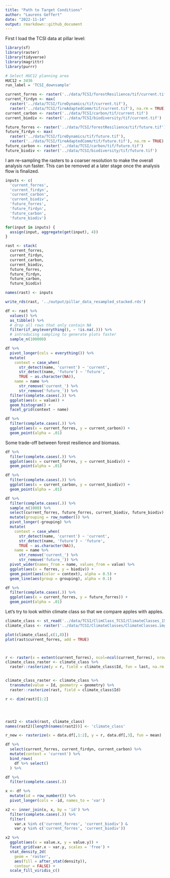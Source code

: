 ```yaml
---
title: "Path to Target Conditions"
author: "Laurens Geffert"
date: "2022-11-14"
output: rmarkdown::github_document
---
```


First I load the TCSI data at pillar level:

```r

library(sf)
library(raster)
library(tidyverse)
library(magrittr)
library(purrr)

# Select HUC12 planning area
HUC12 = 3436
run_label = 'TCSI_downsample'

current_forres <- raster('../data/TCSI/forestResilience/tif/current.tif')
current_firdyn <- max(
  raster('../data/TCSI/fireDynamics/tif/current.tif'),
  raster('../data/TCSI/fireAdaptedComm/tif/current.tif'), na.rm = TRUE)
current_carbon <- raster('../data/TCSI/carbon/tif/current.tif')
current_biodiv <- raster('../data/TCSI/biodiversity/tif/current.tif')

future_forres <- raster('../data/TCSI/forestResilience/tif/future.tif')
future_firdyn <- max(
  raster('../data/TCSI/fireDynamics/tif/future.tif'),
  raster('../data/TCSI/fireAdaptedComm/tif/future.tif'), na.rm = TRUE)
future_carbon <- raster('../data/TCSI/carbon/tif/future.tif')
future_biodiv <- raster('../data/TCSI/biodiversity/tif/future.tif')
```

I am re-sampling the rasters to a coarser resolution to make the overall analysis run faster. This can be removed at a later stage once the analysis flow is finalized.

```r
inputs <- c(
  'current_forres',
  'current_firdyn',
  'current_carbon',
  'current_biodiv',
  'future_forres',
  'future_firdyn',
  'future_carbon',
  'future_biodiv')

for(input in inputs) {
  assign(input, aggregate(get(input), 4))
}

rast <- stack(
  current_forres,
  current_firdyn,
  current_carbon,
  current_biodiv,
  future_forres,
  future_firdyn,
  future_carbon,
  future_biodiv)

names(rast) <- inputs

write_rds(rast, '../output/pillar_data_resampled_stacked.rds')
```

```r
df <- rast %>%
  values() %>%
  as_tibble() %>%
  # drop all rows that only contain NA
  filter(if_any(everything(), ~ !is.na(.))) %>%
  # introducing sampling to generate plots faster
  sample_n(100000)
```

```r
df %>%
  pivot_longer(cols = everything()) %>%
  mutate(
    context = case_when(
      str_detect(name, 'current') ~ 'current',
      str_detect(name, 'future') ~ 'future',
      TRUE ~ as.character(NA)),
    name = name %>%
      str_remove('current_') %>%
      str_remove('future_')) %>%
  filter(complete.cases(.)) %>%
  ggplot(aes(x = value)) +
  geom_histogram() +
  facet_grid(context ~ name)
```

```r
df %>%
  filter(complete.cases(.)) %>%
  ggplot(aes(x = current_forres, y = current_carbon)) +
  geom_point(alpha = .01)
```

Some trade-off between forest resilience and biomass.


```r
df %>%
  filter(complete.cases(.)) %>%
  ggplot(aes(x = current_forres, y = current_biodiv)) +
  geom_point(alpha = .01)
```



```r
df %>%
  filter(complete.cases(.)) %>%
  ggplot(aes(x = current_carbon, y = current_biodiv)) +
  geom_point(alpha = .01)
```


```r
df %>%
  filter(complete.cases(.)) %>%
  sample_n(1000) %>%
  select(current_forres, future_forres, current_biodiv, future_biodiv) %>%
  mutate(grouping = row_number()) %>%
  pivot_longer(-grouping) %>%
  mutate(
    context = case_when(
      str_detect(name, 'current') ~ 'current',
      str_detect(name, 'future') ~ 'future',
      TRUE ~ as.character(NA)),
    name = name %>%
      str_remove('current_') %>%
      str_remove('future_')) %>%
  pivot_wider(names_from = name, values_from = value) %>%
  ggplot(aes(x = forres, y = biodiv)) +
  geom_point(aes(color = context), alpha = 0.5) +
  geom_line(aes(group = grouping), alpha = 0.1)

```

```r
df %>%
  filter(complete.cases(.)) %>%
  ggplot(aes(x = current_forres, y = future_forres)) +
  geom_point(alpha = .01)
```

Let's try to look within climate class so that we compare apples with apples.

```r
climate_class <- st_read('../data/TCSI/ClimClass_TCSI/ClimateClasses_15m_TCSI_wClasses_LL.shp')
climate_class <- raster('../data/TCSI/ClimateClasses/ClimateClasses.img')

plot(climate_class[,c(1,8)])
plot(rast$current_forres, add = TRUE)



r <- raster(x = extent(current_forres), ncol=ncol(current_forres), nrow=nrow(current_forres), crs=crs(current_forres))
climate_class_raster <- climate_class %>%
  raster::rasterize(y = r, field = climate_class$Id, fun = last, na.rm = TRUE)#, filename = '../output/climate_class_raster.tif')


climate_class_raster <- climate_class %>%
  transmute(value = Id, geometry = geometry) %>%
  raster::rasterize(rast, field = climate_class$Id)

r <- dim(rast)[1:2]




rast2 <- stack(rast, climate_class)
names(rast2)[length(names(rast2))] <- 'climate_class'

r_new <- rasterize(x = data.df[,1:2], y = r, data.df[,3], fun = mean)

```



```r
df %>%
  select(current_forres, current_firdyn, current_carbon) %>%
  mutate(context = 'current') %>%
  bind_rows(
    df %>% select()
  ) %>%
```

```r

df %>%
  filter(complete.cases(.))

```





```r
x <- df %>%
  mutate(id = row_number()) %>%
  pivot_longer(cols = -id, names_to = 'var')

x2 <- inner_join(x, x, by = 'id') %>%
  filter(complete.cases(.)) %>%
  filter(
    var.x %in% c('current_forres', 'current_biodiv') &
    var.y %in% c('current_forres', 'current_biodiv'))

x2 %>%
  ggplot(aes(x = value.x, y = value.y)) +
  facet_grid(var.x ~ var.y, scales = 'free') +
  stat_density_2d(
    geom = 'raster',
    aes(fill = after_stat(density)),
    contour = FALSE) +
  scale_fill_viridis_c()
```


